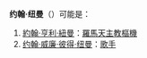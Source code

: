 '''约翰·纽曼'''（{{lang-en|'''John Newman'''}}）可能是：

# [[約翰·亨利·紐曼|約翰·亨利·紐曼]]：[[羅馬天主教|羅馬天主教]][[樞機|樞機]]
# [[约翰·威廉·彼得·纽曼|约翰·威廉·彼得·纽曼]]：[[歌手|歌手]]
{{DEFAULTSORT:John Newman}}
{{消歧义|cat=四字人名消歧义}}
